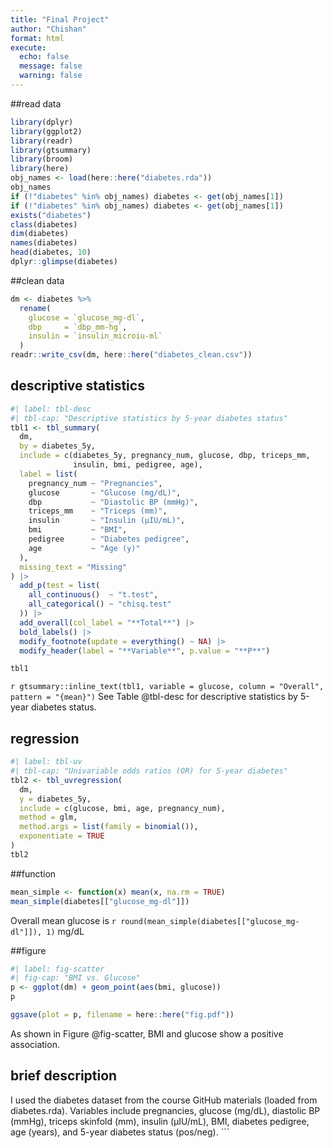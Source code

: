 ```yaml
---
title: "Final Project"
author: "Chishan"
format: html
execute:
  echo: false
  message: false
  warning: false
---
```


##read data
```r
library(dplyr)
library(ggplot2)
library(readr)
library(gtsummary)
library(broom)
library(here)
obj_names <- load(here::here("diabetes.rda"))  
obj_names 
if (!"diabetes" %in% obj_names) diabetes <- get(obj_names[1])
if (!"diabetes" %in% obj_names) diabetes <- get(obj_names[1])
exists("diabetes")
class(diabetes)
dim(diabetes)
names(diabetes)
head(diabetes, 10)
dplyr::glimpse(diabetes)
```

##clean data
```r
dm <- diabetes %>%
  rename(
    glucose = `glucose_mg-dl`,
    dbp     = `dbp_mm-hg`,
    insulin = `insulin_microiu-ml`
  )
readr::write_csv(dm, here::here("diabetes_clean.csv"))
```

## descriptive statistics
```r
#| label: tbl-desc
#| tbl-cap: "Descriptive statistics by 5-year diabetes status"
tbl1 <- tbl_summary(
  dm,
  by = diabetes_5y,
  include = c(diabetes_5y, pregnancy_num, glucose, dbp, triceps_mm,
              insulin, bmi, pedigree, age),
  label = list(
    pregnancy_num ~ "Pregnancies",
    glucose       ~ "Glucose (mg/dL)",
    dbp           ~ "Diastolic BP (mmHg)",
    triceps_mm    ~ "Triceps (mm)",
    insulin       ~ "Insulin (µIU/mL)",
    bmi           ~ "BMI",
    pedigree      ~ "Diabetes pedigree",
    age           ~ "Age (y)"
  ),
  missing_text = "Missing"
) |>
  add_p(test = list(
    all_continuous()  ~ "t.test",
    all_categorical() ~ "chisq.test"
  )) |>
  add_overall(col_label = "**Total**") |>
  bold_labels() |>
  modify_footnote(update = everything() ~ NA) |>
  modify_header(label = "**Variable**", p.value = "**P**")

tbl1
```

`r gtsummary::inline_text(tbl1, variable = glucose, column = "Overall", pattern = "{mean}")`
See Table @tbl-desc for descriptive statistics by 5-year diabetes status.

## regression
```r
#| label: tbl-uv
#| tbl-cap: "Univariable odds ratios (OR) for 5-year diabetes"
tbl2 <- tbl_uvregression(
  dm,
  y = diabetes_5y,
  include = c(glucose, bmi, age, pregnancy_num),
  method = glm,
  method.args = list(family = binomial()),
  exponentiate = TRUE
)
tbl2
```

##function
```r
mean_simple <- function(x) mean(x, na.rm = TRUE)
mean_simple(diabetes[["glucose_mg-dl"]])
```
Overall mean glucose is `r round(mean_simple(diabetes[["glucose_mg-dl"]]), 1)` mg/dL

##figure
```r
#| label: fig-scatter
#| fig-cap: "BMI vs. Glucose"
p <- ggplot(dm) + geom_point(aes(bmi, glucose))
p

ggsave(plot = p, filename = here::here("fig.pdf"))
```
As shown in Figure @fig-scatter, BMI and glucose show a positive association.

## brief description
I used the diabetes dataset from the course GitHub materials (loaded from diabetes.rda). Variables include pregnancies, glucose (mg/dL), diastolic BP (mmHg), triceps skinfold (mm), insulin (µIU/mL), BMI, diabetes pedigree, age (years), and 5-year diabetes status (pos/neg).
```
